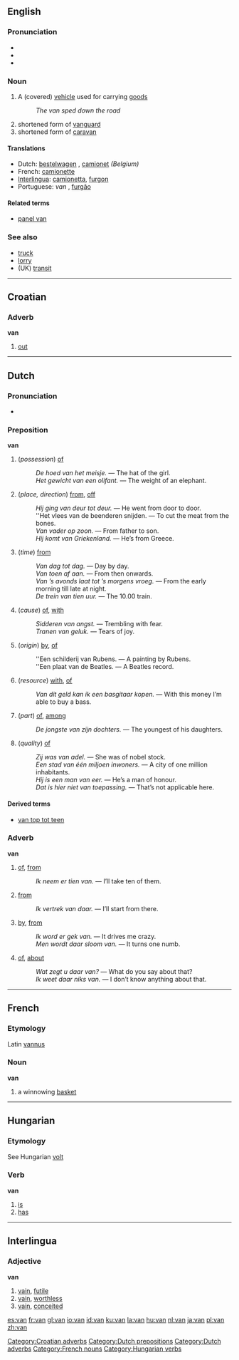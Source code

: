 {{see|vän}}
{{see|Van}}
==English==

===Pronunciation===
*{{AHD|văn}}
*{{IPA|/væn/}}
*{{SAMPA|/v{n/}}

===Noun===
{{en-noun-reg}}

# A (covered) [[vehicle]] used for carrying [[goods]]
#: ''The van sped down the road''
#shortened form of [[vanguard]]
#shortened form of [[caravan]]

====Translations====
*Dutch: [[bestelwagen]] {{m}}, [[camionet]] {{f}} ''(Belgium)''
*French: [[camionette]] {{f}}
*[[Interlingua]]: [[camionetta]], [[furgon]]
*Portuguese: ''van'' {{f}}, [[furgão]] {{m}}

====Related terms====
*[[panel van]]

===See also===
*[[truck]]
*[[lorry]]
*(UK) [[transit]]


----

==Croatian==
===Adverb===
'''van'''

#[[out]]

[[Category:Croatian adverbs]]


----

==Dutch==
[[Category:Dutch prepositions]]
[[Category:Dutch adverbs]]
===Pronunciation===
*{{IPA|/van/}}

===Preposition===
'''van'''
# (''possession'') [[of]]
#: ''De hoed van het meisje.'' &mdash; The hat of the girl.
#: ''Het gewicht van een olifant.'' &mdash; The weight of an elephant.
# (''place, direction'') [[from]], [[off]]
#: ''Hij ging van deur tot deur.'' &mdash; He went from door to door.
#: ''Het vlees van de beenderen snijden. &mdash; To cut the meat from the bones.
#: ''Van vader op zoon.'' &mdash; From father to son.
#: ''Hij komt van Griekenland.'' &mdash; He’s from Greece.
# (''time'') [[from]]
#: ''Van dag tot dag.'' &mdash; Day by day.
#: ''Van toen af aan.'' &mdash; From then onwards.
#: ''Van ’s avonds laat tot ’s morgens vroeg.'' &mdash; From the early morning till late at night.
#: ''De trein van tien uur.'' &mdash; The 10.00 train.
# (''cause'') [[of]], [[with]]
#: ''Sidderen van angst.'' &mdash; Trembling with fear.
#: ''Tranen van geluk.'' &mdash; Tears of joy.
# (''origin'') [[by]], [[of]]
#: ''Een schilderij van Rubens. &mdash; A painting by Rubens.
#: ''Een plaat van de Beatles. &mdash; A Beatles record.
# (''resource'') [[with]], [[of]]
#: ''Van dit geld kan ik een basgitaar kopen.'' &mdash; With this money I’m able to buy a bass.
# (''part'') [[of]], [[among]]
#: ''De jongste van zijn dochters.'' &mdash; The youngest of his daughters.
# (''quality'') [[of]]
#: ''Zij was van adel.'' &mdash; She was of nobel stock.
#: ''Een stad van één miljoen inwoners.'' &mdash; A city of one million inhabitants.
#: ''Hij is een man van eer.'' &mdash; He’s a man of honour.
#: ''Dat is hier niet van toepassing.'' &mdash; That’s not applicable here.

====Derived terms====
* [[van top tot teen]]

===Adverb===
'''van'''

# [[of]], [[from]]
#: ''Ik neem er tien van.'' &mdash; I’ll take ten of them.
# [[from]]
#: ''Ik vertrek van daar.'' &mdash; I’ll start from there.
# [[by]], [[from]]
#: ''Ik word er gek van.'' &mdash; It drives me crazy.
#: ''Men wordt daar sloom van.'' &mdash; It turns one numb.
# [[of]], [[about]]
#: ''Wat zegt u daar van?'' &mdash; What do you say about that?
#: ''Ik weet daar niks van.'' &mdash; I don’t know anything about that.


----

==French==
===Etymology===
Latin [[vannus]]
===Noun===
'''van'''

#a winnowing [[basket]]

[[Category:French nouns]]


----

==Hungarian==
===Etymology===
See Hungarian [[volt]]

===Verb===
'''van'''

# [[is]]
# [[has]]


----

==Interlingua==
===Adjective===
'''van'''

# [[vain]], [[futile]]
# [[vain]], [[worthless]]
# [[vain]], [[conceited]]

[[Category:Hungarian verbs]]

[[es:van]]
[[fr:van]]
[[gl:van]]
[[io:van]]
[[id:van]]
[[ku:van]]
[[la:van]]
[[hu:van]]
[[nl:van]]
[[ja:van]]
[[pl:van]]
[[zh:van]]